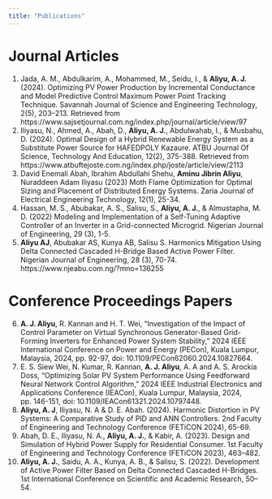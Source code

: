 ```yaml
---
title: "Publications"
---
```


# Journal Articles

1. Jada, A. M., Abdulkarim, A., Mohammed, M., Seidu, I., & **Aliyu, A. J.** (2024). Optimizing PV Power Production by Incremental Conductance and Model Predictive Control Maximum Power Point Tracking Technique. Savannah Journal of Science and Engineering Technology, 2(5), 203–213. Retrieved from https://www.sajsetjournal.com.ng/index.php/journal/article/view/97 
2.	Iliyasu, N., Ahmed, A., Abah, D., **Aliyu, A. J.**, Abdulwahab, I., & Musbahu, D. (2024). Optimal Design of a Hybrid Renewable Energy System as a Substitute Power Source for HAFEDPOLY Kazaure. ATBU Journal Of Science, Technology And Education, 12(2), 375-388. Retrieved from https://www.atbuftejoste.com.ng/index.php/joste/article/view/2113 
3.	David Enemali Abah, Ibrahim Abdullahi Shehu, **Aminu Jibrin Aliyu**, Nuraddeen Adam Iliyasu (2023) Moth Flame Optimization for Optimal Sizing and Placement of Distributed Energy Systems. Zaria Journal of Electrical Engineering Technology, 12(1), 25-34. 
4.	Hassan, M. S., Abubakar, A. S., Salisu, S., **Aliyu, A. J.**, & Almustapha, M. D.  (2022) Modeling and Implementation of a Self-Tuning Adaptive Controller of an Inverter in a Grid-connected Microgrid. Nigerian Journal of Engineering, 29 (3), 1-5.
5.	 **Aliyu AJ**, Abubakar AS, Kunya AB, Salisu S. Harmonics Mitigation Using Delta Connected Cascaded H-Bridge Based Active Power Filter. Nigerian Journal of Engineering, 28 (3), 70-74. https://www.njeabu.com.ng/?mno=136255

# Conference Proceedings Papers 

6.	**A. J. Aliyu**, R. Kannan and H. T. Wei, "Investigation of the Impact of Control Parameter on Virtual Synchronous Generator-Based Grid-Forming Inverters for Enhanced Power System Stability," 2024 IEEE International Conference on Power and Energy (PECon), Kuala Lumpur, Malaysia, 2024, pp. 92-97, doi: 10.1109/PECon62060.2024.10827664. 
7.	E. S. Siew Wei, N. Kumar, R. Kannan, **A. J. Aliyu**, A. A and A. S. Arockia Doss, "Optimizing Solar PV System Performance Using Feedforward Neural Network Control Algorithm," 2024 IEEE Industrial Electronics and Applications Conference (IEACon), Kuala Lumpur, Malaysia, 2024, pp. 146-151, doi: 10.1109/IEACon61321.2024.10797448. 
8.	**Aliyu, A. J**, Iliyasu, N. A & D. E. Abah. (2024). Harmonic Distortion in PV Systems: A Comparative Study of PID and ANN Controllers. 2nd Faculty of Engineering and Technology Conference (FETiCON 2024), 65-69.
9.	Abah, D. E., Iliyasu, N. A., **Aliyu, A. J.**, & Kabir, A. (2023). Design and Simulation of Hybrid Power Supply for Residential Consumer. 1st Faculty of Engineering and Technology Conference (FETiCON 2023), 463–482.
10.	**Aliyu, A. J.**, Saidu, A. A., Kunya, A. B., & Salisu, S. (2022). Development of Active Power Filter Based on Delta Connected Cascaded H-Bridges. 1st International Conference on Scientific and Academic Research, 50–54.
